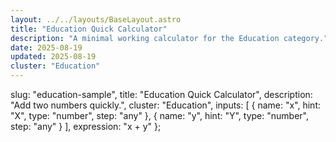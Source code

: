 ```yaml
---
layout: ../../layouts/BaseLayout.astro
title: "Education Quick Calculator"
description: "A minimal working calculator for the Education category."
date: 2025-08-19
updated: 2025-08-19
cluster: "Education"
---
```



  slug: "education-sample",
  title: "Education Quick Calculator",
  description: "Add two numbers quickly.",
  cluster: "Education",
  inputs: [
    { name: "x", hint: "X", type: "number", step: "any" },
    { name: "y", hint: "Y", type: "number", step: "any" }
  ],
  expression: "x + y"
};

<Calculator schema={schema} />
